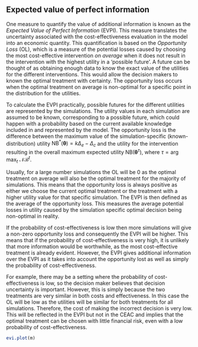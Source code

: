 
## Expected value of perfect information

One measure to quantify the value of additional information is known as the _Expected Value of Perfect Information_ (EVPI). This measure translates the uncertainty associated with the cost-effectiveness evaluation in the model into an economic quantity. This quantification is based on the _Opportunity Loss_ (OL), which is a measure of the potential losses caused by choosing the most cost-effective intervention _on average_ when it does not result in the intervention with the highest utility in a 'possible future'. A future can be thought of as obtaining enough data to know the exact value of the utilities for the different interventions. This would allow the decision makers to known the optimal treatment with certainty. The opportunity loss occurs when the optimal treatment on average is non-optimal for a specific point in the distribution for the utilities.

To calculate the EVPI practically, possible futures for the different utilities are represented by the simulations. The utility values in each simulation are assumed to be known, corresponding to a possible future, which could happen with a probability based on the current available knowledge included in and represented by the model. The opportunity loss is the difference between the maximum value of the simulation-specific (known-distribution) utility $\mbox{NB}^*(\bm\theta)=k\Delta_e-\Delta_c$ and the utility for the intervention resulting in the overall maximum expected utility $\mbox{NB}(\bm\theta^\tau)$, where $\tau=\text{arg max}_t  ~\mathcal{NB}^t$.

Usually, for a large number simulations the OL will be 0 as the optimal treatment on average will also be the optimal treatment for the majority of simulations. This means that the opportunity loss is always positive as either we choose the current optimal treatment or the treatment with a higher utility value for that specific simulation. The EVPI is then defined as the average of the opportunity loss. This measures the average potential losses in utility caused by the simulation specific optimal decision being non-optimal in reality.

If the probability of cost-effectiveness is low then more simulations will give a non-zero opportunity loss and consequently the EVPI will be higher. This means that  if the probability of cost-effectiveness is very high, it is unlikely that more information would be worthwhile, as the most cost-effective treatment is already evident. However, the EVPI gives additional information over the EVPI as it takes into account the opportunity lost as well as simply the probability of cost-effectiveness. 

For example, there may be a setting where the probability of cost-effectiveness is low, so the decision maker believes that decision uncertainty is important. However, this is simply because the two treatments are very similar in both costs and effectiveness. In this case the OL will be low as the utilities will be similar for both treatments for all simulations. Therefore, the cost of making the incorrect decision is very low. This will be reflected in the EVPI but not in the CEAC and implies that the optimal treatment can be chosen with little financial risk, even with a low probability of cost-effectiveness.


```r
evi.plot(m)
```
